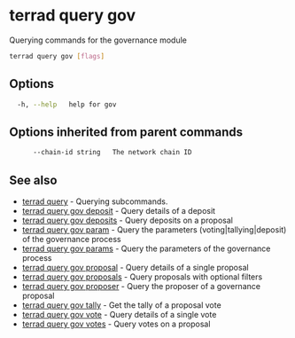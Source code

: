 # terrad query gov

Querying commands for the governance module

```sh Terrad
terrad query gov [flags]
```

## Options

```sh Terrad
  -h, --help   help for gov
```

## Options inherited from parent commands

```sh Terrad
      --chain-id string   The network chain ID
```

## See also

* [terrad query](./terrad_query.mdx)	 - Querying subcommands.
* [terrad query gov deposit](terrad_query_gov_deposit.mdx)	 - Query details of a deposit
* [terrad query gov deposits](terrad_query_gov_deposits.mdx)	 - Query deposits on a proposal
* [terrad query gov param](terrad_query_gov_param.mdx)	 - Query the parameters (voting|tallying|deposit) of the governance process
* [terrad query gov params](terrad_query_gov_params.mdx)	 - Query the parameters of the governance process
* [terrad query gov proposal](terrad_query_gov_proposal.mdx)	 - Query details of a single proposal
* [terrad query gov proposals](terrad_query_gov_proposals.mdx)	 - Query proposals with optional filters
* [terrad query gov proposer](terrad_query_gov_proposer.mdx)	 - Query the proposer of a governance proposal
* [terrad query gov tally](terrad_query_gov_tally.mdx)	 - Get the tally of a proposal vote
* [terrad query gov vote](terrad_query_gov_vote.mdx)	 - Query details of a single vote
* [terrad query gov votes](terrad_query_gov_votes.mdx)	 - Query votes on a proposal


